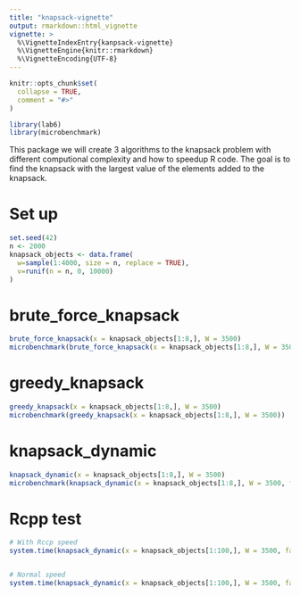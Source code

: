 ```yaml
---
title: "knapsack-vignette"
output: rmarkdown::html_vignette
vignette: >
  %\VignetteIndexEntry{kanpsack-vignette}
  %\VignetteEngine{knitr::rmarkdown}
  %\VignetteEncoding{UTF-8}
---
```


```r
knitr::opts_chunk$set(
  collapse = TRUE,
  comment = "#>"
)
```

```r
library(lab6)
library(microbenchmark)
```


This package we will create 3 algorithms to the knapsack problem with different computional complexity and how to speedup R code. The goal is to find the knapsack with the largest value of the elements added to the knapsack.

# Set up
```r
set.seed(42)
n <- 2000
knapsack_objects <- data.frame(
  w=sample(1:4000, size = n, replace = TRUE),
  v=runif(n = n, 0, 10000)
)
```

# brute_force_knapsack

```r
brute_force_knapsack(x = knapsack_objects[1:8,], W = 3500)
microbenchmark(brute_force_knapsack(x = knapsack_objects[1:8,], W = 3500))
```


# greedy_knapsack
```r
greedy_knapsack(x = knapsack_objects[1:8,], W = 3500)
microbenchmark(greedy_knapsack(x = knapsack_objects[1:8,], W = 3500))
```


# knapsack_dynamic
```r
knapsack_dynamic(x = knapsack_objects[1:8,], W = 3500)
microbenchmark(knapsack_dynamic(x = knapsack_objects[1:8,], W = 3500, fast=FALSE))
```


# Rcpp test
```r
# With Rccp speed
system.time(knapsack_dynamic(x = knapsack_objects[1:100,], W = 3500, fast=TRUE))


# Normal speed
system.time(knapsack_dynamic(x = knapsack_objects[1:100,], W = 3500, fast=FALSE))


```

